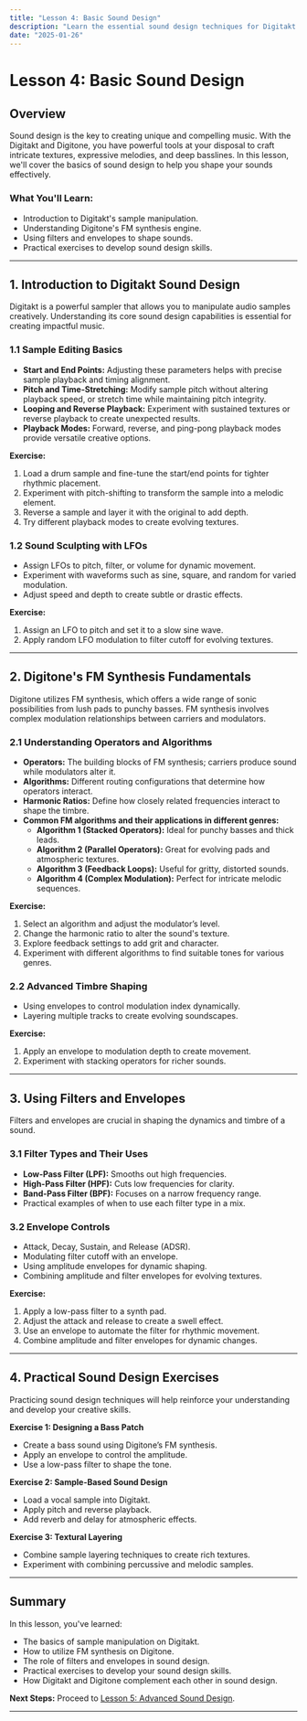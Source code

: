 ```yaml
---
title: "Lesson 4: Basic Sound Design"
description: "Learn the essential sound design techniques for Digitakt and Digitone to create dynamic and expressive sounds."
date: "2025-01-26"
---
```



# Lesson 4: Basic Sound Design

## Overview
Sound design is the key to creating unique and compelling music. With the Digitakt and Digitone, you have powerful tools at your disposal to craft intricate textures, expressive melodies, and deep basslines. In this lesson, we'll cover the basics of sound design to help you shape your sounds effectively.

### **What You'll Learn:**
- Introduction to Digitakt's sample manipulation.
- Understanding Digitone's FM synthesis engine.
- Using filters and envelopes to shape sounds.
- Practical exercises to develop sound design skills.

---

## 1. Introduction to Digitakt Sound Design
Digitakt is a powerful sampler that allows you to manipulate audio samples creatively. Understanding its core sound design capabilities is essential for creating impactful music.

### **1.1 Sample Editing Basics**
- **Start and End Points:** Adjusting these parameters helps with precise sample playback and timing alignment.
- **Pitch and Time-Stretching:** Modify sample pitch without altering playback speed, or stretch time while maintaining pitch integrity.
- **Looping and Reverse Playback:** Experiment with sustained textures or reverse playback to create unexpected results.
- **Playback Modes:** Forward, reverse, and ping-pong playback modes provide versatile creative options.

**Exercise:**
1. Load a drum sample and fine-tune the start/end points for tighter rhythmic placement.
2. Experiment with pitch-shifting to transform the sample into a melodic element.
3. Reverse a sample and layer it with the original to add depth.
4. Try different playback modes to create evolving textures.

### **1.2 Sound Sculpting with LFOs**
- Assign LFOs to pitch, filter, or volume for dynamic movement.
- Experiment with waveforms such as sine, square, and random for varied modulation.
- Adjust speed and depth to create subtle or drastic effects.

**Exercise:**
1. Assign an LFO to pitch and set it to a slow sine wave.
2. Apply random LFO modulation to filter cutoff for evolving textures.

---

## 2. Digitone's FM Synthesis Fundamentals
Digitone utilizes FM synthesis, which offers a wide range of sonic possibilities from lush pads to punchy basses. FM synthesis involves complex modulation relationships between carriers and modulators.

### **2.1 Understanding Operators and Algorithms**
- **Operators:** The building blocks of FM synthesis; carriers produce sound while modulators alter it.
- **Algorithms:** Different routing configurations that determine how operators interact.
- **Harmonic Ratios:** Define how closely related frequencies interact to shape the timbre.
- **Common FM algorithms and their applications in different genres:**
  - **Algorithm 1 (Stacked Operators):** Ideal for punchy basses and thick leads.
  - **Algorithm 2 (Parallel Operators):** Great for evolving pads and atmospheric textures.
  - **Algorithm 3 (Feedback Loops):** Useful for gritty, distorted sounds.
  - **Algorithm 4 (Complex Modulation):** Perfect for intricate melodic sequences.

**Exercise:**
1. Select an algorithm and adjust the modulator’s level.
2. Change the harmonic ratio to alter the sound's texture.
3. Explore feedback settings to add grit and character.
4. Experiment with different algorithms to find suitable tones for various genres.

### **2.2 Advanced Timbre Shaping**
- Using envelopes to control modulation index dynamically.
- Layering multiple tracks to create evolving soundscapes.

**Exercise:**
1. Apply an envelope to modulation depth to create movement.
2. Experiment with stacking operators for richer sounds.

---

## 3. Using Filters and Envelopes
Filters and envelopes are crucial in shaping the dynamics and timbre of a sound.

### **3.1 Filter Types and Their Uses**
- **Low-Pass Filter (LPF):** Smooths out high frequencies.
- **High-Pass Filter (HPF):** Cuts low frequencies for clarity.
- **Band-Pass Filter (BPF):** Focuses on a narrow frequency range.
- Practical examples of when to use each filter type in a mix.

### **3.2 Envelope Controls**
- Attack, Decay, Sustain, and Release (ADSR).
- Modulating filter cutoff with an envelope.
- Using amplitude envelopes for dynamic shaping.
- Combining amplitude and filter envelopes for evolving textures.

**Exercise:**
1. Apply a low-pass filter to a synth pad.
2. Adjust the attack and release to create a swell effect.
3. Use an envelope to automate the filter for rhythmic movement.
4. Combine amplitude and filter envelopes for dynamic changes.

---

## 4. Practical Sound Design Exercises
Practicing sound design techniques will help reinforce your understanding and develop your creative skills.

**Exercise 1: Designing a Bass Patch**
- Create a bass sound using Digitone’s FM synthesis.
- Apply an envelope to control the amplitude.
- Use a low-pass filter to shape the tone.

**Exercise 2: Sample-Based Sound Design**
- Load a vocal sample into Digitakt.
- Apply pitch and reverse playback.
- Add reverb and delay for atmospheric effects.

**Exercise 3: Textural Layering**
- Combine sample layering techniques to create rich textures.
- Experiment with combining percussive and melodic samples.

---

## Summary
In this lesson, you've learned:

- The basics of sample manipulation on Digitakt.
- How to utilize FM synthesis on Digitone.
- The role of filters and envelopes in sound design.
- Practical exercises to develop your sound design skills.
- How Digitakt and Digitone complement each other in sound design.

**Next Steps:** Proceed to [Lesson 5: Advanced Sound Design](../module2/lesson1).

---
